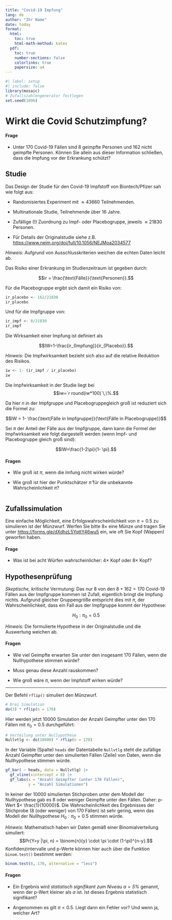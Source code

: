 ```yaml
---
title: "Covid-19 Impfung"
lang: de
author: "Ihr Name"
date: today
format: 
  html:
    toc: true
    html-math-method: katex
  pdf:
    toc: true
    number-sections: false
    colorlinks: true
    papersize: a4
---
```


```r
#| label: setup
#| include: false
library(mosaic)
# Zufallszahlengenerator festlegen
set.seed(1896)
```

# Wirkt die Covid Schutzimpfung?

#### Frage

- Unter 170 Covid-19 Fällen sind 8 geimpfte Personen und 162 nicht geimpfte Personen. Können Sie allein aus dieser Information schließen, dass die Impfung vor der Erkrankung schützt?

## Studie

Das Design der Studie für den Covid-19 Impfstoff von Biontech/Pfizer sah wie folgt aus:

- Randomisiertes Experiment mit $\approx 43660$ Teilnehmenden.

- Multinationale Studie, Teilnehmende über 16 Jahre.

- Zufällige (!) Zuordnung zu Impf- oder Placebogruppe, jeweils $\approx 21830$ Personen.

- Für Details der Originalstudie siehe z.B. <https://www.nejm.org/doi/full/10.1056/NEJMoa2034577>

*Hinweis*: Aufgrund von Ausschlusskriterien weichen die echten Daten leicht ab.

Das Risiko einer Erkrankung im Studienzeitraum ist gegeben durch:

$$ir = \frac{\text{Fälle}}{\text{Personen}}.$$

Für die Placebogruppe ergibt sich damit ein Risiko von:

```r
ir_placebo <- 162/21830
ir_placebo
```

Und für die Impfgruppe von:
```r
ir_impf <- 8/21830
ir_impf
```

Die Wirksamkeit einer Impfung ist definiert als

$$IW=1-\frac{ir_{Impfung}}{ir_{Placebo}}.$$

*Hinweis*: Die Impfwirksamkeit bezieht sich also auf die relative Reduktion des Risikos.

```r
iw <- 1- (ir_impf / ir_placebo)
iw
```

Die Impfwirksamkeit in der Studie liegt bei $$iw=`r round(iw*100)`\,\%.$$


Da hier $n$ in der Impfgruppe und Placebogruppegleich groß ist reduziert sich die Formel zu:

$$IW = 1- \frac{\text{Fälle in Impfgruppe}}{\text{Fälle in Placebogruppe}}$$

Sei $\pi$ der Anteil der Fälle aus der Impfgruppe, dann kann die Formel der Impfwirksamkeit wie folgt dargestellt werden (wenn Impf- und Placebogruppe gleich groß sind):

$$IW=\frac{1-2\pi}{1- \pi}.$$


#### Fragen

- Wie groß ist $\pi$, wenn die Imfung nicht wirken würde?

- Wie groß ist hier der Punktschätzer $\hat{\pi}$ für die unbekannte Wahrscheinlichkeit $\pi$?

```r

```


## Zufallssimulation

Eine einfache Möglichkeit, eine Erfolgswahrscheinlichkeit von $\pi=0.5$ zu simulieren ist der Münzwurf. Werfen Sie bitte $8\times$ eine Münze und tragen Sie unter [https://forms.gle/dXdhzL5YqttY46wu5](https://forms.gle/dXdhzL5YqttY46wu5) ein, wie oft Sie Kopf (Wappen) geworfen haben.


#### Frage

- Was ist bei acht Würfen wahrscheinlicher: $4\times$ Kopf oder $8\times$ Kopf?

## Hypothesenprüfung

*Skeptische, kritische* Vermutung: Das nur $8$ von den $8+162=170$ Covid-19 Fällen aus der Impfgruppe kommen ist Zufall, eigentlich bringt die Impfung nichts. Aufgrund gleicher Gruppengröße entspricht dies mit $\pi$, der Wahrscheinlichkeit, dass ein Fall aus der Impfgruppe kommt der Hypothese:

$$H_0: \pi_0 =0.5$$

*Hinweis*: Die formulierte Hypothese in der Originalstudie und die Auswertung weichen ab.

#### Fragen

- Wie viel Geimpfte erwarten Sie unter den insgesamt $170$ Fällen, wenn die Nullhypothese stimmen würde?

- Muss genau diese Anzahl rauskommen?

- Wie groß wäre $\pi$, wenn der Impfstoff wirken würde?

***

Der Befehl `rflip()` simuliert den Münzwurf. 

```r
# Drei Simulation
do(3) * rflip(n = 170)
```


Hier werden jetzt $10000$ Simulation der Anzahl Geimpfter unter den $170$ Fällen mit $\pi_0 =0.5$ durchgeführt:

```r
# Verteilung unter Nullypothese
Nullvtlg <- do(10000) * rflip(n = 170)
```

In der Variable (Spalte) `heads` der Datentabelle `Nullvtlg` steht die zufällige Anzahl Geimpfter unter den simulierten Fällen (Zeile) von Daten, wenn die Nullhypothese stimmen würde.

```r
gf_bar( ~ heads, data = Nullvtlg) |>
  gf_vline(xintercept = 8) |>
  gf_labs(x = "Anzahl Geimpfter (unter 170 Fällen)",
          y = "Anzahl Simulationen")
```

In keiner der $10000$ simulierten Stichproben unter dem Modell der Nullhypothese gab es $8$ oder weniger Geimpfte unter den Fällen. Daher: p-Wert $< \frac{1}{10000}$. Die Wahrscheinlichkeit des Ergebnisses der Stichprobe (8 (oder weniger) von 170 Fällen) ist sehr gering, wenn das Modell der Nullhypothese $H_0: \pi_0=0.5$ stimmen würde.

*Hinweis*: Mathematisch haben wir Daten gemäß einer Binomialverteilung simuliert: $$Pr(Y=y |\pi, n) = \binom{n}{y} \cdot \pi \cdot (1-\pi)^{n-y}.$$ Konfidenzintervalle und p-Werte können hier auch über die Funktion `binom.test()` bestimmt werden:

```r
binom.test(8, 170, alternative = "less")
```


#### Fragen

- Ein Ergebnis wird *statistisch signifikant zum Niveau $\alpha=5\%$* genannt, wenn der p-Wert kleiner als $\alpha$ ist. Ist dieses Ergebnis statistisch signifikant?

- Angenommen es gilt $\pi<0.5$. Liegt dann ein Fehler vor? Und wenn ja, welcher Art?

